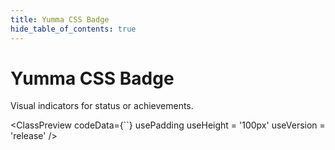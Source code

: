 ```yaml
---
title: Yumma CSS Badge
hide_table_of_contents: true
---
```



# Yumma CSS Badge

Visual indicators for status or achievements.

<ClassPreview
  codeData={``}
  usePadding
  useHeight = '100px'
  useVersion = 'release'
/>
